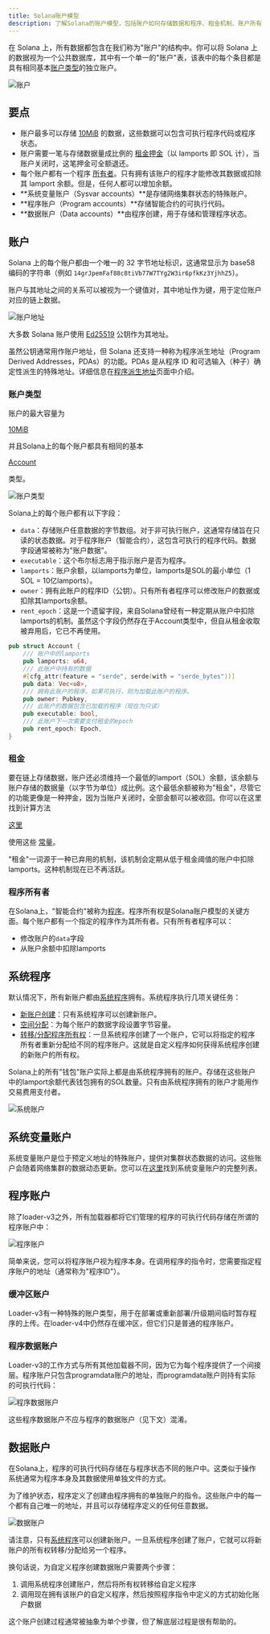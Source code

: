 ```yaml
---
title: Solana账户模型
description: 了解Solana的账户模型，包括账户如何存储数据和程序、租金机制、账户所有权以及程序与数据账户之间的关系。理解Solana键值存储系统的核心概念。
---
```


在 Solana 上，所有数据都包含在我们称为"账户"的结构中。你可以将 Solana 上的数据视为一个公共数据库，其中有一个单一的"账户"表，该表中的每个条目都是具有相同基本[账户类型](https://github.com/anza-xyz/agave/blob/v2.1.13/sdk/account/src/lib.rs#L48-L60)的独立账户。

![账户](/assets/docs/core/accounts/accounts.png)

## 要点

- 账户最多可以存储
  [10MiB](https://github.com/anza-xyz/agave/blob/v2.1.13/sdk/program/src/system_instruction.rs#L85)
  的数据，这些数据可以包含可执行程序代码或程序状态。
- 账户需要一笔与存储数据量成比例的
  [租金押金](https://github.com/anza-xyz/agave/blob/v2.1.13/sdk/rent/src/lib.rs#L93-L97)（以 lamports 即 SOL 计），当账户关闭时，这笔押金可全额退还。
- 每个账户都有一个程序
  [所有者](https://github.com/anza-xyz/agave/blob/v2.1.13/sdk/account/src/lib.rs#L55)。只有拥有该账户的程序才能修改其数据或扣除其 lamport 余额。但是，任何人都可以增加余额。
- **系统变量账户（Sysvar accounts）**是存储网络集群状态的特殊账户。
- **程序账户（Program accounts）**存储智能合约的可执行代码。
- **数据账户（Data accounts）**由程序创建，用于存储和管理程序状态。

## 账户

Solana 上的每个账户都由一个唯一的 32 字节地址标识，这通常显示为 base58 编码的字符串（例如
`14grJpemFaf88c8tiVb77W7TYg2W3ir6pfkKz3YjhhZ5`）。

账户与其地址之间的关系可以被视为一个键值对，其中地址作为键，用于定位账户对应的链上数据。

![账户地址](/assets/docs/core/accounts/account-address.svg)

大多数 Solana 账户使用 [Ed25519](https://ed25519.cr.yp.to/) 公钥作为其地址。

虽然公钥通常用作账户地址，但 Solana 还支持一种称为程序派生地址（Program Derived
Addresses，PDAs）的功能。PDAs 是从程序 ID 和可选输入（种子）确定性派生的特殊地址。详细信息在[程序派生地址](/docs/core/pda)页面中介绍。

### 账户类型

账户的最大容量为

[10MiB](https://github.com/anza-xyz/agave/blob/v2.1.13/sdk/program/src/system_instruction.rs#L85)

并且Solana上的每个账户都具有相同的基本

[Account](https://github.com/anza-xyz/agave/blob/v2.1.13/sdk/account/src/lib.rs#L48-L60)

类型。

![账户类型](/assets/docs/core/accounts/account-type.svg)

Solana上的每个账户都有以下字段：

- `data`：存储账户任意数据的字节数组。对于非可执行账户，这通常存储旨在只读的状态数据。对于程序账户（智能合约），这包含可执行的程序代码。数据字段通常被称为"账户数据"。
- `executable`：这个布尔标志用于指示账户是否为程序。
- `lamports`：账户余额，以lamports为单位，lamports是SOL的最小单位（1 SOL =
  10亿lamports）。
- `owner`：拥有此账户的程序ID（公钥）。只有所有者程序可以修改账户的数据或扣除其lamports余额。
- `rent_epoch`：这是一个遗留字段，来自Solana曾经有一种定期从账户中扣除lamports的机制。虽然这个字段仍然存在于Account类型中，但自从租金收取被弃用后，它已不再使用。

```rust title="基本账户类型"
pub struct Account {
    /// 账户中的lamports
    pub lamports: u64,
    /// 此账户中持有的数据
    #[cfg_attr(feature = "serde", serde(with = "serde_bytes"))]
    pub data: Vec<u8>,
    /// 拥有此账户的程序。如果可执行，则为加载此账户的程序。
    pub owner: Pubkey,
    /// 此账户的数据包含已加载的程序（现在为只读）
    pub executable: bool,
    /// 此账户下一次需要支付租金的epoch
    pub rent_epoch: Epoch,
}
```

### 租金

要在链上存储数据，账户还必须维持一个最低的lamport（SOL）余额，该余额与账户存储的数据量（以字节为单位）成比例。这个最低余额被称为"租金"，尽管它的功能更像是一种押金，因为当账户关闭时，全部金额可以被收回。你可以在这里找到计算方法

[这里](https://github.com/anza-xyz/agave/blob/v2.1.13/sdk/rent/src/lib.rs#L93-L97)

使用这些
[常量](https://github.com/anza-xyz/agave/blob/v2.1.13/sdk/rent/src/lib.rs#L47-L70)。

"租金"一词源于一种已弃用的机制，该机制会定期从低于租金阈值的账户中扣除lamports。这种机制现在已不再活跃。

### 程序所有者

在Solana上，"智能合约"被称为[程序](/docs/core/programs)。程序所有权是Solana账户模型的关键方面。每个账户都有一个指定的程序作为其所有者。只有所有者程序可以：

- 修改账户的`data`字段
- 从账户余额中扣除lamports

## 系统程序

默认情况下，所有新账户都由[系统程序](https://github.com/anza-xyz/agave/tree/v2.1.13/programs/system/src)拥有。系统程序执行几项关键任务：

- [新账户创建](https://github.com/anza-xyz/agave/blob/v2.1.13/programs/system/src/system_processor.rs#L146)：只有系统程序可以创建新账户。
- [空间分配](https://github.com/anza-xyz/agave/blob/v2.1.13/programs/system/src/system_processor.rs#L71)：为每个账户的数据字段设置字节容量。
- [转移/分配程序所有权](https://github.com/anza-xyz/agave/blob/v2.1.13/programs/system/src/system_processor.rs#L113)：一旦系统程序创建了一个账户，它可以将指定的程序所有者重新分配给不同的程序账户。这就是自定义程序如何获得系统程序创建的新账户的所有权。

Solana上的所有"钱包"账户实际上都是由系统程序拥有的账户。存储在这些账户中的lamport余额代表钱包拥有的SOL数量。只有由系统程序拥有的账户才能用作交易费用支付者。

![系统账户](/assets/docs/core/accounts/system-account.svg)

## 系统变量账户

系统变量账户是位于预定义地址的特殊账户，提供对集群状态数据的访问。这些账户会随着网络集群的数据动态更新。您可以在[这里](https://docs.anza.xyz/runtime/sysvars)找到系统变量账户的完整列表。

## 程序账户

除了loader-v3之外，所有加载器都将它们管理的程序的可执行代码存储在所谓的程序账户中：

![程序账户](/assets/docs/core/accounts/program-account-simple.svg)

简单来说，您可以将程序账户视为程序本身。在调用程序的指令时，您需要指定程序账户的地址（通常称为"程序ID"）。

### 缓冲区账户

Loader-v3有一种特殊的账户类型，用于在部署或重新部署/升级期间临时暂存程序的上传。在loader-v4中仍然存在缓冲区，但它们只是普通的程序账户。

### 程序数据账户

Loader-v3的工作方式与所有其他加载器不同，因为它为每个程序提供了一个间接层。程序账户只包含programdata账户的地址，而programdata账户则持有实际的可执行代码：

![程序数据账户](/assets/docs/core/accounts/program-account-expanded.svg)

这些程序数据账户不应与程序的数据账户（见下文）混淆。

## 数据账户

在Solana上，程序的可执行代码存储在与程序状态不同的账户中。这类似于操作系统通常为程序本身及其数据使用单独文件的方式。

为了维护状态，程序定义了创建由程序拥有的单独账户的指令。这些账户中的每一个都有自己唯一的地址，并且可以存储程序定义的任何任意数据。

![数据账户](/assets/docs/core/accounts/data-account.svg)

请注意，只有[系统程序](/docs/core/accounts#system-program)可以创建新账户。一旦系统程序创建了账户，它就可以将新账户的所有权转移/分配给另一个程序。

换句话说，为自定义程序创建数据账户需要两个步骤：

1. 调用系统程序创建账户，然后将所有权转移给自定义程序
2. 调用现在拥有该账户的自定义程序，然后按照程序指令中定义的方式初始化账户数据

这个账户创建过程通常被抽象为单个步骤，但了解底层过程是很有帮助的。

